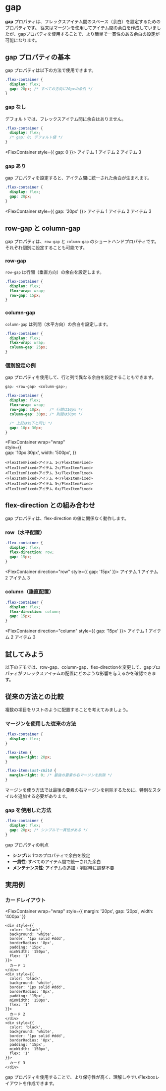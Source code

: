 
# gap

**gap** プロパティは、フレックスアイテム間のスペース（余白）を設定するためのプロパティです。
従来はマージンを使用してアイテム間の余白を作成していましたが、gapプロパティを使用することで、より簡単で一貫性のある余白の設定が可能になります。

## gap プロパティの基本

gap プロパティは以下の方法で使用できます。

```css title="CSS"
.flex-container {
  display: flex;
  gap: 20px; /* すべての方向に20pxの余白 */
}
```

### gap なし

デフォルトでは、フレックスアイテム間に余白はありません。

```css title="CSS"
.flex-container {
  display: flex;
  /* gap: 0; デフォルト値 */
}
```

<FlexContainer style={{ gap: 0 }}>
    <FlexItemFixed>アイテム 1</FlexItemFixed>
    <FlexItemFixed>アイテム 2</FlexItemFixed>
    <FlexItemFixed>アイテム 3</FlexItemFixed>
</FlexContainer>

### gap あり

gap プロパティを設定すると、アイテム間に統一された余白が生まれます。

```css title="CSS"
.flex-container {
  display: flex;
  gap: 20px;
}
```

<FlexContainer style={{ gap: '20px' }}>
    <FlexItemFixed>アイテム 1</FlexItemFixed>
    <FlexItemFixed>アイテム 2</FlexItemFixed>
    <FlexItemFixed>アイテム 3</FlexItemFixed>
</FlexContainer>

## row-gap と column-gap

gap プロパティは、`row-gap` と `column-gap` のショートハンドプロパティです。
それぞれ個別に設定することも可能です。

### row-gap

`row-gap` は行間（垂直方向）の余白を設定します。

```css title="CSS"
.flex-container {
  display: flex;
  flex-wrap: wrap;
  row-gap: 15px;
}
```

### column-gap

`column-gap` は列間（水平方向）の余白を設定します。

```css title="CSS"
.flex-container {
  display: flex;
  flex-wrap: wrap;
  column-gap: 25px;
}
```

### 個別設定の例

gap プロパティを使用して、行と列で異なる余白を設定することもできます。

```css
gap: <row-gap> <column-gap>;
```

```css title="CSS"
.flex-container {
  display: flex;
  flex-wrap: wrap;
  row-gap: 10px;    /* 行間は10px */
  column-gap: 30px; /* 列間は30px */
  
  /* 上記は以下と同じ */
  gap: 10px 30px;
}
```

<FlexContainer 
  wrap="wrap"  
  style={{     
    gap: '10px 30px',
    width: '500px',
  }}
>
    <FlexItemFixed>アイテム 1</FlexItemFixed>
    <FlexItemFixed>アイテム 2</FlexItemFixed>
    <FlexItemFixed>アイテム 3</FlexItemFixed>
    <FlexItemFixed>アイテム 4</FlexItemFixed>
    <FlexItemFixed>アイテム 5</FlexItemFixed>
    <FlexItemFixed>アイテム 6</FlexItemFixed>
</FlexContainer>

## flex-direction との組み合わせ

gap プロパティは、flex-direction の値に関係なく動作します。

### row（水平配置）

```css title="CSS"
.flex-container {
  display: flex;
  flex-direction: row;
  gap: 15px;
}
```

<FlexContainer direction="row" style={{ gap: '15px' }}>
    <FlexItemFixed>アイテム 1</FlexItemFixed>
    <FlexItemFixed>アイテム 2</FlexItemFixed>
    <FlexItemFixed>アイテム 3</FlexItemFixed>
</FlexContainer>

### column（垂直配置）

```css title="CSS"
.flex-container {
  display: flex;
  flex-direction: column;
  gap: 15px;
}
```

<FlexContainer direction="column" style={{ gap: '15px' }}>
    <FlexItemFixed>アイテム 1</FlexItemFixed>
    <FlexItemFixed>アイテム 2</FlexItemFixed>
    <FlexItemFixed>アイテム 3</FlexItemFixed>
</FlexContainer>

## 試してみよう

以下のデモでは、row-gap、column-gap、flex-directionを変更して、gapプロパティがフレックスアイテムの配置にどのような影響を与えるかを確認できます。

<GapDemo />

## 従来の方法との比較

複数の項目をリストのように配置することを考えてみましょう。

### マージンを使用した従来の方法

```css title="従来の方法"
.flex-container {
  display: flex;
}

.flex-item {
  margin-right: 20px;
}

.flex-item:last-child {
  margin-right: 0; /* 最後の要素の右マージンを削除 */
}
```

マージンを使う方法では最後の要素の右マージンを削除するために、特別なスタイルを追加する必要があります。

### gap を使用した方法

```css title="現代的な方法"
.flex-container {
  display: flex;
  gap: 20px; /* シンプルで一貫性がある */
}
```


gap プロパティの利点

- **シンプル**: 1つのプロパティで余白を設定
- **一貫性**: すべてのアイテム間で統一された余白
- **メンテナンス性**: アイテムの追加・削除時に調整不要

## 実用例

### カードレイアウト

<FlexContainer 
  wrap="wrap" 
  style={{
    margin: '20px',
    gap: '20px',
    width: '400px'
  }}
>
    <div style={{
      color: 'black',
      background: 'white',
      border: '1px solid #ddd',
      borderRadius: '8px',
      padding: '15px',
      minWidth: '150px',
      flex: '1'
    }}>
      カード 1
    </div>
    <div style={{
      color: 'black',
      background: 'white',
      border: '1px solid #ddd',
      borderRadius: '8px',
      padding: '15px',
      minWidth: '150px',
      flex: '1'
    }}>
      カード 2
    </div>
    <div style={{
      color: 'black',
      background: 'white',
      border: '1px solid #ddd',
      borderRadius: '8px',
      padding: '15px',
      minWidth: '150px',
      flex: '1'
    }}>
      カード 3
    </div>
</FlexContainer>

gap プロパティを使用することで、より保守性が高く、理解しやすいFlexboxレイアウトを作成できます。